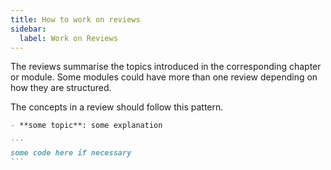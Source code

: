 ```yaml
---
title: How to work on reviews
sidebar:
  label: Work on Reviews
---
```


The reviews summarise the topics introduced in the corresponding chapter or module. Some modules could have more than one review depending on how they are structured.

The concepts in a review should follow this pattern.

````md
- **some topic**: some explanation

```
some code here if necessary
```
````

